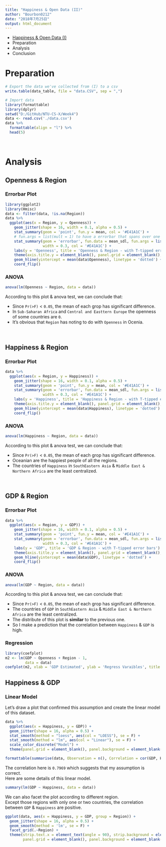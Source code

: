 ```yaml
---
title: "Happiness & Open Data (II)"
author: "Bourbon0212"
date: "2018年7月25日"
output: html_document
---
```


* [Happiness & Open Data (I)](https://bourbon0212.github.io/NTU-CS-X/Week3/Happiness_and_Open_Data.html)
* Preparation   
* Analysis
* Conclusion

# **Preparation**
```r
# Export the data we've collected from (I) to a csv
write.table(data_table, file = "data.CSV", sep = ",")
```
```r
# Import data
library(formattable)
library(dplyr)
setwd("D:/GitHub/NTU-CS-X/Week4")
data <- read.csv('./data.csv') 
data %>%
  formattable(align = "l") %>%
  head(5)
```

<br>

# **Analysis**    

## **Openness & Region**   

### Errorbar Plot
```r
library(ggplot2)
library(Hmisc)
data <- filter(data, !is.na(Region))
data %>%
  ggplot(aes(x = Region, y = Openness)) +
    geom_jitter(shape = 16, width = 0.1, alpha = 0.5) +
    stat_summary(geom = 'point', fun.y = mean, col = '#E41A1C') +
    # fun.args = list(mult = 1) to have a errorbar that spans over one standard deviation in both directions.
    stat_summary(geom = 'errorbar', fun.data = mean_sdl, fun.args = list(mult = 1), 
                 width = 0.3, col = '#E41A1C') +
    labs(y = 'Openness', title = 'Openness & Region - with T-tipped error bars') +
    theme(axis.title.y = element_blank(), panel.grid = element_blank(), panel.background = element_blank()) +
    geom_hline(yintercept = mean(data$Openness), linetype = 'dotted') +
    coord_flip()
```

### ANOVA
```r
anova(lm(Openness ~ Region, data = data))
```

According to this plot & anova test, we can conclude that:     

* Since `Pr(>F)` < `0.05`, the mean of each grop has significant difference.     
* In `Sub-Saharan Africa` and `Central and Easttern Europe` the openness of some countries are `0`.     
* It's obvious that `Region` has noting to do with `Openness` in Ocenia.    

<br>

## **Happiness & Region**    

### Errorbar Plot
```r
data %>%
  ggplot(aes(x = Region, y = Happiness)) +
    geom_jitter(shape = 16, width = 0.1, alpha = 0.5) +
    stat_summary(geom = 'point', fun.y = mean, col = '#E41A1C') +
    stat_summary(geom = 'errorbar', fun.data = mean_sdl, fun.args = list(mult = 1), 
                 width = 0.3, col = '#E41A1C') +
    labs(y = 'Happiness', title = 'Happiness & Region - with T-tipped error bars') +
    theme(axis.title.y = element_blank(), panel.grid = element_blank(), panel.background = element_blank()) +
    geom_hline(yintercept = mean(data$Happiness), linetype = 'dotted') +
    coord_flip()
```

### ANOVA
```r
anova(lm(Happiness ~ Region, data = data))
```
According to this plot & anova test, we can conclude that:   

* Since `Pr(>F)` < `0.05`, the mean of each grop has significant difference.     
* Oceanian are the happiest people of all the regions.    
* The countries of `Happiness` in `SouthEastern Asia` & `Middle East & Northern Africa` are the least centralized.    

<br>

## **GDP & Region**  

### Errorbar Plot
```r
data %>%
  ggplot(aes(x = Region, y = GDP)) +
    geom_jitter(shape = 16, width = 0.1, alpha = 0.5) +
    stat_summary(geom = 'point', fun.y = mean, col = '#E41A1C') +
    stat_summary(geom = 'errorbar', fun.data = mean_sdl, fun.args = list(mult = 1), 
                 width = 0.3, col = '#E41A1C') +
    labs(y = 'GDP', title = 'GDP & Region - with T-tipped error bars') +
    theme(axis.title.y = element_blank(), panel.grid = element_blank(), panel.background = element_blank()) +
    geom_hline(yintercept = mean(data$GDP), linetype = 'dotted') +
    coord_flip()
```

### ANOVA
```r
anova(lm(GDP ~ Region, data = data))
```
According to this plot & anova test, we can conclude that:   

* Since `Pr(>F)` < `0.05`, the mean of each grop has significant difference.   
* The countries of `GDP` in `SouthEastern Asia` & `Middle East & Northern Africa` are the least centralized.
* The distribute of this plot is **similar** to the previous one.   
* So I make a prediction that the correlation between `Happiness` & `GDP` is high.    

### Regression
```r
library(coefplot)
m2 <- lm(GDP ~ Openness + Region - 1, 
         data = data)
coefplot(m2, xlab = 'GDP Estimated', ylab = 'Regress Varaibles', title = 'Response = GDP')
```

## **Happiness & GDP**

### Linear Model
Let's draw a plot that confirmed this assumption and create the linear model of this dataset.      
```r
data %>%
  ggplot(aes(x = Happiness, y = GDP)) +
  geom_jitter(shape = 16, alpha = 0.5) +
  stat_smooth(method = "loess", aes(col = "LOESS"), se = F) +
  stat_smooth(method = "lm", aes(col = "Linear"), se = F) +
  scale_color_discrete("Model") +
  theme(panel.grid = element_blank(), panel.background = element_blank())
```

```r
formattable(summarise(data, Observation = n(), Correlation = cor(GDP, Happiness)))
```
The correlation here is `0.7969` which suggests that my assumption is correct.    
Here are some details of this linear model.    
```r
summary(lm(GDP ~ Happiness, data = data))
```

We can also facet the plot according to different region.     
Except those regions with only one or two countries, the correlation between `GDP` & `Happiness` are positive.   
```r
ggplot(data, aes(x = Happiness, y = GDP, group = Region)) +
  geom_jitter(shape = 16, alpha = 0.5) +
  geom_smooth(method = 'lm', se = F) +
  facet_grid(.~Region) +
  theme(strip.text.x = element_text(angle = 90), strip.background = element_blank(),
        panel.grid = element_blank(), panel.background = element_blank())
```